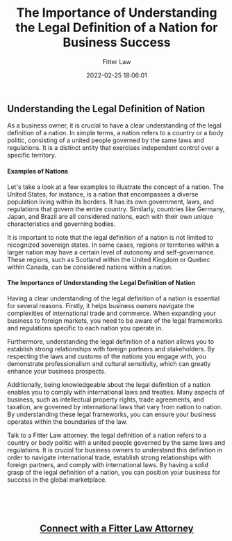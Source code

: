﻿---
author: Fitter Law
slug: nation
tags:
categories:
date: 2022-02-25 18:06:01
title: The Importance of Understanding the Legal Definition of a Nation for Business Success
excerpt: Learn the legal definition of a nation and its importance for business owners. Discover the complexities and benefits of understanding international laws, trade agreements, and cultural sensitivity. Position your business for success in the global marketplace with this crucial knowledge. Click here to find out more

---

<h3><h2>Understanding the Legal Definition of Nation</h2>

<p>As a business owner, it is crucial to have a clear understanding of the legal definition of a nation. In simple terms, a nation refers to a country or a body politic, consisting of a united people governed by the same laws and regulations. It is a distinct entity that exercises independent control over a specific territory.</p>

<h4>Examples of Nations</h4>

<p>Let's take a look at a few examples to illustrate the concept of a nation. The United States, for instance, is a nation that encompasses a diverse population living within its borders. It has its own government, laws, and regulations that govern the entire country. Similarly, countries like Germany, Japan, and Brazil are all considered nations, each with their own unique characteristics and governing bodies.</p>

<p>It is important to note that the legal definition of a nation is not limited to recognized sovereign states. In some cases, regions or territories within a larger nation may have a certain level of autonomy and self-governance. These regions, such as Scotland within the United Kingdom or Quebec within Canada, can be considered nations within a nation.</p>

<h4>The Importance of Understanding the Legal Definition of Nation</h4>

<p>Having a clear understanding of the legal definition of a nation is essential for several reasons. Firstly, it helps business owners navigate the complexities of international trade and commerce. When expanding your business to foreign markets, you need to be aware of the legal frameworks and regulations specific to each nation you operate in.</p>

<p>Furthermore, understanding the legal definition of a nation allows you to establish strong relationships with foreign partners and stakeholders. By respecting the laws and customs of the nations you engage with, you demonstrate professionalism and cultural sensitivity, which can greatly enhance your business prospects.</p>

<p>Additionally, being knowledgeable about the legal definition of a nation enables you to comply with international laws and treaties. Many aspects of business, such as intellectual property rights, trade agreements, and taxation, are governed by international laws that vary from nation to nation. By understanding these legal frameworks, you can ensure your business operates within the boundaries of the law.</p>



<p>Talk to a Fitter Law attorney: the legal definition of a nation refers to a country or body politic with a united people governed by the same laws and regulations. It is crucial for business owners to understand this definition in order to navigate international trade, establish strong relationships with foreign partners, and comply with international laws. By having a solid grasp of the legal definition of a nation, you can position your business for success in the global marketplace.</p></h3>
&nbsp;

&nbsp;
<h2 style="text-align: center;"><a href="https://fitterlaw.com/login/">Connect with a Fitter Law Attorney</a></h2>
&nbsp;

&nbsp;
